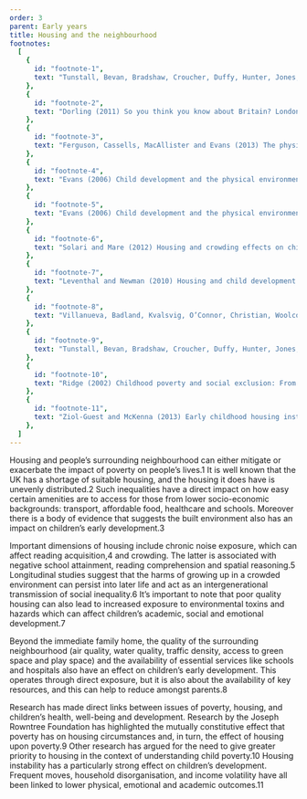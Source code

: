 ```yaml
---
order: 3
parent: Early years
title: Housing and the neighbourhood
footnotes:
  [
    {
      id: "footnote-1",
      text: "Tunstall, Bevan, Bradshaw, Croucher, Duffy, Hunter, Jones, Rugg, Wallace, and Wilcox (2013) The links between housing and poverty an evidence review. The Joseph Rowntree Foundation.",
    },
    {
      id: "footnote-2",
      text: "Dorling (2011) So you think you know about Britain? London: Constable.",
    },
    {
      id: "footnote-3",
      text: "Ferguson, Cassells, MacAllister and Evans (2013) The physical environment and child development: An international review. International Journal of Psychology.",
    },
    {
      id: "footnote-4",
      text: "Evans (2006) Child development and the physical environment. Annual review of psychology.",
    },
    {
      id: "footnote-5",
      text: "Evans (2006) Child development and the physical environment. Annual review of psychology.",
    },
    {
      id: "footnote-6",
      text: "Solari and Mare (2012) Housing and crowding effects on children’s wellbeing. Social science research.",
    },
    {
      id: "footnote-7",
      text: "Leventhal and Newman (2010) Housing and child development. Children and Youth Services.",
    },
    {
      id: "footnote-8",
      text: "Villanueva, Badland, Kvalsvig, O’Connor, Christian, Woolcock, Giles-Corti, Goldfeld (2016) Can the neighbourhood built environment make a difference in children’s development? Building the research agenda to create evidence for place-based children’s policy. Academic paediatrics.",
    },
    {
      id: "footnote-9",
      text: "Tunstall, Bevan, Bradshaw, Croucher, Duffy, Hunter, Jones, Rugg, Wallace, and Wilcox (2013) The links between housing and poverty an evidence review. The Joseph Rowntree Foundation.",
    },
    {
      id: "footnote-10",
      text: "Ridge (2002) Childhood poverty and social exclusion: From a child’s perspective. Bristol Policy Press; Ridge (2009) Living with poverty: A review of the literature on children’s and families’ experiences of poverty. Department for Work and pensions report; Ridge (2011) The everyday costs of poverty in childhood: A review of qualitative research exploring the lives and experiences of low-income children in the UK. Children & Society.",
    },
    {
      id: "footnote-11",
      text: "Ziol-Guest and McKenna (2013) Early childhood housing instability and school readiness. Child Development; Coley, Lynch, and Kull (2015) Early exposure to environmental chaos and children’s physical and mental health; Garrett-Peters, Mokrova, Vernon-Feagans, Willoughby, Pan (2016) The role of household chaos in understanding relations between early poverty and chilren’s academic achievement. Early Child Research Quarterly.",
    },
  ]
---
```



Housing and people’s surrounding neighbourhood can either mitigate or exacerbate the impact
of poverty on people’s lives.<FootnoteLink linkId="footnote-1">1</FootnoteLink> It is well 
known that the UK has a shortage of suitable housing, and the housing it does have is unevenly
 distributed.<FootnoteLink linkId="footnote-2">2</FootnoteLink> Such inequalities have a direct impact
on how easy certain amenities are to access for those from lower socio-economic backgrounds:
transport, affordable food, healthcare and schools. Moreover there is a body of evidence that
suggests the built environment also has an impact on children’s early 
development.<FootnoteLink linkId="footnote-3">3</FootnoteLink>

<ResearchImage imageName="housing-and-neighbourhood-1.jpg" />

Important dimensions of housing include chronic noise exposure, which can affect reading
acquisition,<FootnoteLink linkId="footnote-4">4</FootnoteLink> and crowding. The latter is 
associated with negative school attainment, reading comprehension and spatial 
reasoning.<FootnoteLink linkId="footnote-5">5</FootnoteLink> Longitudinal studies suggest that the harms
of growing up in a crowded environment can persist into later life and act as an intergenerational
transmission of social inequality.<FootnoteLink linkId="footnote-6">6</FootnoteLink> It’s 
important to note that poor quality housing can also lead to increased exposure to environmental 
toxins and hazards which can affect children’s academic, social and emotional 
development.<FootnoteLink linkId="footnote-7">7</FootnoteLink>

Beyond the immediate family home, the quality of the surrounding neighbourhood
(air quality, water quality, traffic density, access to green space and play space) and
the availability of essential services like schools and hospitals also have an effect on
children’s early development. This operates through direct exposure, but it is also about
the availability of key resources, and this can help to reduce amongst 
parents.<FootnoteLink linkId="footnote-8">8</FootnoteLink>

<ResearchImage imageName="housing-and-neighbourhood-2.jpg" />

Research has made direct links between issues of poverty, housing, and
children’s health, well-being and development. Research by the Joseph Rowntree
Foundation has highlighted the mutually constitutive effect that poverty has on
housing circumstances and, in turn, the effect of housing upon
poverty.<FootnoteLink linkId="footnote-9">9</FootnoteLink> Other research has
argued for the need to give greater priority to housing in the context of
understanding child poverty.<FootnoteLink
linkId="footnote-10">10</FootnoteLink> Housing instability has a particularly
strong effect on children’s development. Frequent moves, household
disorganisation, and income volatility have all been linked to lower physical,
emotional and academic outcomes.<FootnoteLink
linkId="footnote-11">11</FootnoteLink>
